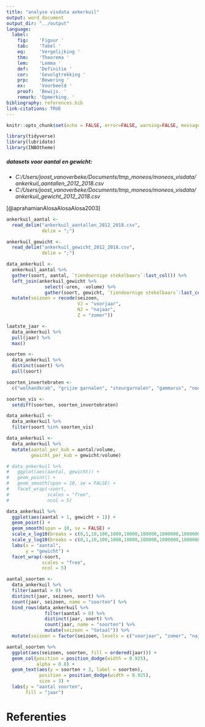 ```yaml
---
title: "analyse visdata ankerkuil"
output: word_document
output_dir: "../output"
language:
  label:
    fig:    'Figuur '
    tab:    'Tabel '
    eq:     'Vergelijking '
    thm:    'Theorema '
    lem:    'Lemma '
    def:    'Definitie '
    cor:    'Gevolgtrekking '
    prp:    'Bewering '
    ex:     'Voorbeeld '
    proof:  'Bewijs. '
    remark: 'Opmerking. '
bibliography: references.bib
link-citations: TRUE
---
```



```r
knitr::opts_chunk$set(echo = FALSE, error=FALSE, warning=FALSE, message=FALSE, cache=FALSE)
```


```r

library(tidyverse)
library(lubridate)
library(INBOtheme)

```


##### datasets voor aantal en gewicht:

  - _C:/Users/joost_vanoverbeke/Documents/tmp_moneos/moneos_visdata/ankerkuil_aantallen_2012_2018.csv_
  - _C:/Users/joost_vanoverbeke/Documents/tmp_moneos/moneos_visdata/ankerkuil_gewicht_2012_2018.csv_

[@aprahamianAlosaAlosaAlosa2003]

```r

ankerkuil_aantal <- 
  read_delim("ankerkuil_aantallen_2012_2018.csv",
             delim = ";")

ankerkuil_gewicht <- 
  read_delim("ankerkuil_gewicht_2012_2018.csv",
             delim = ";")

data_ankerkuil <- 
  ankerkuil_aantal %>% 
  gather(soort, aantal, `tiendoornige stekelbaars`:last_col()) %>% 
  left_join(ankerkuil_gewicht %>% 
              select(-uren, -volume) %>% 
              gather(soort, gewicht, `tiendoornige stekelbaars`:last_col())) %>% 
  mutate(seizoen = recode(seizoen,
                          VJ = "voorjaar",
                          NJ = "najaar",
                          Z = "zomer"))

laatste_jaar <-
  data_ankerkuil %>% 
  pull(jaar) %>% 
  max()

```


```r

soorten <- 
  data_ankerkuil %>% 
  distinct(soort) %>% 
  pull(soort)

soorten_invertebraten <-
  c("wolhandkrab", "grijze garnalen", "steurgarnalen", "gammarus", "noordzeekrab", "japanse steurgarnaal", "penseelkrab")

soorten_vis <-
  setdiff(soorten, soorten_invertebraten)

data_ankerkuil <- 
  data_ankerkuil %>% 
  filter(soort %in% soorten_vis)

```


```r

data_ankerkuil <- 
  data_ankerkuil %>% 
  mutate(aantal_per_kub = aantal/volume,
         gewicht_per_kub = gewicht/volume)

```


```r

# data_ankerkuil %>%
#   ggplot(aes(aantal, gewicht)) +
#   geom_point() +
#   geom_smooth(span = 10, se = FALSE) +
#   facet_wrap(~soort,
#              scales = "free",
#              ncol = 5)

data_ankerkuil %>% 
  ggplot(aes(aantal + 1, gewicht + 1)) +
  geom_point() +
  geom_smooth(span = 10, se = FALSE) +
  scale_x_log10(breaks = c(0,1,10,100,1000,10000,100000,1000000,10000000) + 1, labels = function(x) x-1) +
  scale_y_log10(breaks = c(0,1,10,100,1000,10000,100000,1000000,10000000) + 1, labels = function(x) x-1) +
  labs(x = "aantal",
       y = "gewicht") +
  facet_wrap(~soort, 
             scales = "free",
             ncol = 5)

```


```r

aantal_soorten <- 
  data_ankerkuil %>% 
  filter(aantal > 0) %>% 
  distinct(jaar, seizoen, soort) %>% 
  count(jaar, seizoen, name = "soorten") %>% 
  bind_rows(data_ankerkuil %>% 
              filter(aantal > 0) %>% 
              distinct(jaar, soort) %>% 
              count(jaar, name = "soorten") %>% 
              mutate(seizoen = "totaal")) %>% 
  mutate(seizoen = factor(seizoen, levels = c("voorjaar", "zomer", "najaar", "totaal")))

aantal_soorten %>% 
  ggplot(aes(seizoen, soorten, fill = ordered(jaar))) +
  geom_col(position = position_dodge(width = 0.925), 
           alpha = 0.8) +
  geom_text(aes(y = soorten + 3, label = soorten), 
            position = position_dodge(width = 0.925),
            size = 3) +
  labs(y = "aantal soorten",
       fill = "jaar")

```





# Referenties

